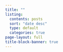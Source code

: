 ```yaml
---
title: ""
listing:
  contents: posts
  sort: "date desc"
  type: default
  categories: true
page-layout: full
title-block-banner: true
---
```

